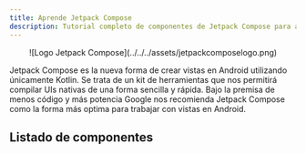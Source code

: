 ```yaml
---
title: Aprende Jetpack Compose
description: Tutorial completo de componentes de Jetpack Compose para aprender desde cero en español.
---
```



<center>![Logo Jetpack Compose](../../../assets/jetpackcomposelogo.png)</center>

Jetpack Compose es la nueva forma de crear vistas en Android utilizando únicamente Kotlin. Se trata de un kit de herramientas que nos permitirá compilar UIs nativas de una forma sencilla y rápida. Bajo la premisa de menos código y más potencia Google nos recomienda Jetpack Compose como la forma más optima para trabajar con vistas en Android.

## Listado de componentes

<CardGrid>
  <ExpandLinkCard
    title="App Bars"
    description="Barras de herramientas que proporcionan funciones de naveción y acciones."
    href="/app-bars/bottom-app-bar/"
    imagePath=""
  />
    <ExpandLinkCard
    title="Badges"
    description="La forma de representar notificaciones en Android."
    href="/badges/badge/"
    imagePath="/../../src/assets/badges/badgedbox/badgedbox-header-material.png"
  />
    <ExpandLinkCard
    title="Buttons"
    description="Componentes para realizar acciones."
    href="/buttons/button/"
    imagePath="/assets/buttons/button/button-header-material.png"
  />
    <ExpandLinkCard
    title="Cards"
    description="Representan información de una forma estructurada y organizada."
    href="/cards/card/"
    imagePath=""
  />
    <ExpandLinkCard
    title="Carousel"
    description="Permiten al usuario desplazar información horizontal o verticalmente."
    href="/carousel/carousel/"
    imagePath=""
  />
    <ExpandLinkCard
    title="Checkbox"
    description="Elementos interactivos para marcar o desmarcar una opción."
    href="/checkbox/checkbox/"
    imagePath=""
  />
    <ExpandLinkCard
    title="Chips"
    description="Vistas compactas que representan acciones o información específica."
    href="/chips/assist-chip/"
    imagePath="/src/assets/chip/assist-chip/chip-assist-material-3-example.webp"
  />
    <ExpandLinkCard
    title="Pickers"
    description="Permiten al usuario seleccionar un valor entre un conjunto predefinido."
    href="/pickers/date-picker/"
    imagePath=""
  />
    <ExpandLinkCard
    title="Dialogs"
    description="Ventanas emergentes para mostrar información adicional."
    href="/dialogs/alert-dialog/"
    imagePath="/src/assets/alertDialog/alertDialog-header-ExampleMaterial3.webp"
  />
    <ExpandLinkCard
    title="Dividers"
    description="Separador visual para delimitar elementos."
    href="/divider/divider/"
    imagePath=""
  />
    <ExpandLinkCard
    title="Lists"
    description="Listados horizontales o verticales que muestran información de una forma optimizada."
    href="/lists/lazy-column/"
    imagePath=""
  />
    <ExpandLinkCard
    title="Menus"
    description="Proporcionan listas de acciones predeterminadas."
    href="/menus/dropdown-menu-item/"
    imagePath=""
  />
    <ExpandLinkCard
    title="Progress Indicators"
    description="Elementos que notifican al usuario que se está realizando una acción."
    href="/progress-indicator/circular-progress-indicator/"
    imagePath=""
  />
    <ExpandLinkCard
    title="Sheets"
    description="Listas de acciones predeterminadas de una manera modal."
    href="/sheets/bottom-sheet/"
    imagePath=""
  />
    <ExpandLinkCard
    title="Sliders"
    description="Controles deslizantes que permiten al usuario seleccionar un valor entre un determinado rango."
    href="/sliders/section-slider/"
    imagePath=""
  />
    <ExpandLinkCard
    title="Snackbars"
    description="Proporcionan mensajes breves y temporales."
    href="/snackbar/snackbar/"
    imagePath=""
  />
    <ExpandLinkCard
    title="Switch"
    description="Componentes de estado que permiten alternan entre ON y OFF."
    href="/switch/switch/"
    imagePath="/src/assets/switch/switch-header.webp"
  />
    <ExpandLinkCard
    title="Tabs"
    description="Organizar el contenido de las vistas en diferentes pantallas desde un mismo lugar."
    href="/tabs/tab/"
    imagePath=""
  />
    <ExpandLinkCard
    title="Texts"
    description="Componente principal para mostrar textos en las vistas."
    href="/text/text/"
    imagePath=""
  />
    <ExpandLinkCard
    title="Texts Fields"
    description="Permiten al usuario ingresar y editar textos en las aplicaciones."
    href="/text-fields/text-field/"
    imagePath=""
  />
    <ExpandLinkCard
    title="Tooltips"
    description="Cuadro informativo usados habitualmente a modo de tutorial."
    href="/tooltips/plain-tooltip/"
    imagePath=""
  />
</CardGrid>
